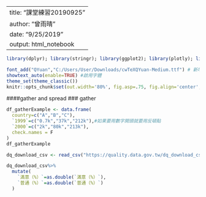 
---
title: "課堂練習20190925"
author: "曾雨晴"
date: "9/25/2019"
output: html_notebook
---
```r
library(dplyr); library(stringr); library(ggplot2); library(plotly); library(lubridate); library(readr); library(tidyr); library(showtext)

font_add("QYuan","C:/Users/User/Downloads/cwTeXQYuan-Medium.ttf") # 新增字體
showtext_auto(enable=TRUE) #啟用字體
theme_set(theme_classic())
knitr::opts_chunk$set(out.width='80%', fig.asp=.75, fig.align='center', fig.showtext=T)
```

####gather and spread
### gather
```r
df_gatherExample <- data.frame(
  country=c("A","B","C"),
  `1999`=c("0.7k","37k","212k"),#如果要用數字開頭就要用反頓點
  `2000`=c("2k","80k","213k"),
  check.names = F
)
df_gatherExample
```

```r
dq_download_csv <- read_csv("https://quality.data.gov.tw/dq_download_csv.php?nid=9819&md5_url=3a416c302acd2f7afbc12e43da1625c9")
```

```r
dq_download_csv%>%
  mutate(
    `滿意（%）`=as.double(`滿意（%）`),
    `普通（%）`=as.double(`普通（%）`)
  )
```


